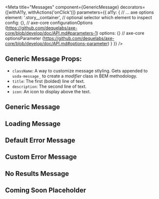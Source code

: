 

<Meta
    title="Messages"
    component={GenericMessage}
    decorators={[withA11y, withActions('onClick')]}
    parameters={{
        a11y: {
            // ... axe options
            element: '.story__container', // optional selector which element to inspect
            config: {}, // axe-core configurationOptions (https://github.com/dequelabs/axe-core/blob/develop/doc/API.md#parameters-1)
            options: {} // axe-core optionsParameter (https://github.com/dequelabs/axe-core/blob/develop/doc/API.md#options-parameter)
        }
    }}
/>

## Generic Message Props:
 - `className`: A way to customize message stlyling. Gets appended to `usda-message_` to create a _modifier_ class in BEM methodology.
 - `title`: The first (bolded) line of text.
 - `description`: The second line of text.
 - `icon`: An icon to display above the text.

## Generic Message
<Preview>
    <Story name='Generic Message'>
        <GenericMessage className="your-class" title="Your title" description="Custom description here." />
    </Story>
</Preview>

<Props of={GenericMessage} />

## Loading Message
<Preview>
    <Story name='Loading Message'>
        <LoadingMessage />
    </Story>
</Preview>

## Default Error Message
<Preview>
    <Story name='Error Message'>
        <ErrorMessage />
    </Story>
</Preview>

<Props of={ErrorMessage} />

## Custom Error Message
<Preview>
    <Story name='Custom Error Message'>
        <ErrorMessage title="Your title" description="Custom error message here." />
    </Story>
</Preview>

## No Results Message
<Preview>
    <Story name='No Results Message'>
        <NoResultsMessage />
    </Story>
</Preview>

## Coming Soon Placeholder
<Preview>
    <Story name="Coming Soon Placeholder">
        <ComingSoon />
    </Story>
</Preview>


